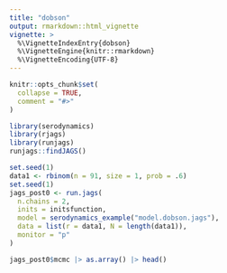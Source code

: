 ```yaml
---
title: "dobson"
output: rmarkdown::html_vignette
vignette: >
  %\VignetteIndexEntry{dobson}
  %\VignetteEngine{knitr::rmarkdown}
  %\VignetteEncoding{UTF-8}
---
```

  
```r
knitr::opts_chunk$set(
  collapse = TRUE,
  comment = "#>"
)
```

```r
library(serodynamics)
library(rjags)
library(runjags)
runjags::findJAGS()
```

```r

set.seed(1)
data1 <- rbinom(n = 91, size = 1, prob = .6)
set.seed(1)
jags_post0 <- run.jags(
  n.chains = 2,
  inits = initsfunction,
  model = serodynamics_example("model.dobson.jags"),
  data = list(r = data1, N = length(data1)),
  monitor = "p"
)
```

```R
jags_post0$mcmc |> as.array() |> head()
```
